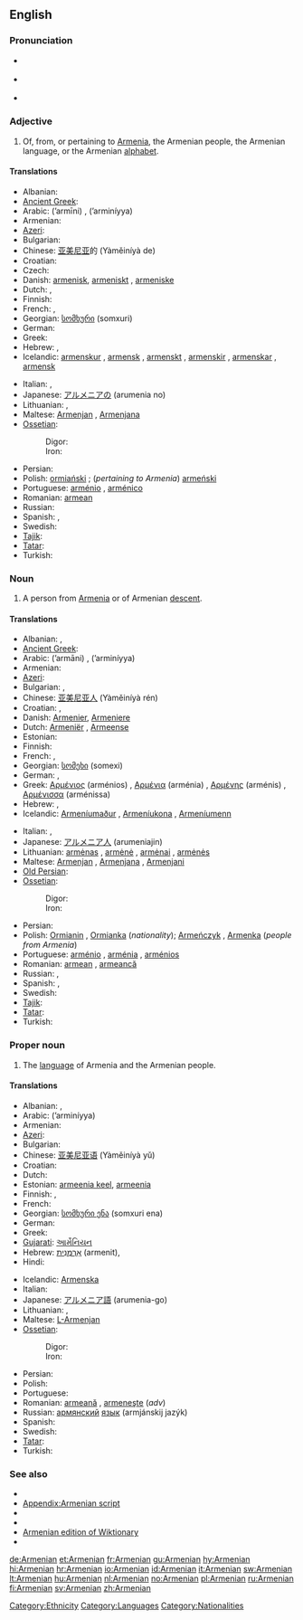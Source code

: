 {{interwiktionary|code=hy}}
==English==
{{wikipedia|mul=Armenia|Armenian}}

===Pronunciation===
* {{a|RP}} {{IPA|/ɑːˈmiːniən/}}
* {{a|US}} {{IPA|/ɑːrˈmiːniən/}}
* {{audio|en-us-Armenian.ogg|Audio (US)}}

===Adjective===
{{en-adj|-}}

# Of, from, or pertaining to [[Armenia]], the Armenian people, the Armenian language, or the Armenian [[alphabet]].

====Translations====
{{trans-top|of, from, or pertaining to Armenia, Armenians, the language or alphabet}}
* Albanian: {{t+|sq|armen|xs=Albanian}}
* [[Ancient Greek]]: {{tø|grc|Ἀρμένιος|m|tr=Armenios|sc=polytonic}}
* Arabic: {{Arab|[[ارميني]]}} (’armīni) {{m}}, {{Arab|[[ارمينية]]}} (’arminíyya) {{f}}
* Armenian: {{t+|hy|հայկական|tr=haykakan|sc=Armn|xs=Armenian}}
* [[Azeri]]: {{t|az|erməni|xs=Azeri}}
* Bulgarian: {{t+|bg|арменски|tr=arménski|sc=Cyrl}}
* Chinese: [[亚美尼亚]]的 (Yàměiníyà de)
* Croatian: {{t-|hr|armenski|alt=àrmēnskī}}
* Czech: {{t+|cs|arménský}}
* Danish: [[armenisk]], [[armeniskt]] {{n}}, [[armeniske]] {{p}}
* Dutch: {{t+|nl|Armeens}}, {{t+|nl|Armeense}}
* Finnish: {{t+|fi|armenialainen}}
* French: {{t+|fr|arménien|m}}, {{t+|fr|arménienne|f}}
* Georgian: [[სომხური]] (somxuri)
* German: {{t+|de|armenisch}}
* Greek: {{t+|el|αρμενικός|tr=armenikós|sc=Grek}}
* Hebrew: {{t|he|ארמני|m|tr=arméni|sc=Hebr}},  {{t|he|ארמנית|f|tr=arménit|sc=Hebr}}
* Icelandic: [[armenskur]] {{m}}, [[armensk]] {{f}}, [[armenskt]] {{n}}, [[armenskir]] {{m|p}}, [[armenskar]] {{f|p}}, [[armensk]] {{n|p}}
{{trans-mid}}
* Italian: {{t+|it|armeno|m}}, {{t+|it|armena|f}}
* Japanese: [[アルメニアの]] (arumenia no)
* Lithuanian: {{t+|lt|armėniškas|m|xs=Lithuanian}}, {{t+|lt|armėniška|f|xs=Lithuanian}}
* Maltese: [[Armenjan]] {{m}}, [[Armenjana]] {{f}}
* [[Ossetian]]:
*: Digor: {{tø|os|сомехаг|tr=somexag|sc=Cyrl|xs=Ossetian}}
*: Iron: {{tø|os|сомихаг|tr=somixag|sc=Cyrl|xs=Ossetian}}
* Persian: {{t-|fa|ارمنی|tr=Armani|sc=fa-Arab|xs=Persian}}
* Polish: [[ormiański]] {{m}}; (''pertaining to Armenia'') [[armeński]] {{m}}
* Portuguese: [[arménio]] {{m}}, [[arménico]] {{m}}
* Romanian: [[armean]] {{m}}
* Russian: {{t+|ru|армянский|tr=armjánskij|sc=Cyrl}}
* Spanish: {{t+|es|armenio|m}}, {{t-|es|armenia|f}}
* Swedish: {{t+|sv|armenisk}}
* [[Tajik]]: {{t-|tg|арманӣ|tr=armanī|sc=Cyrl|xs=Tajik}}
* [[Tatar]]: {{t|tt|әрмәни|sc=Cyrl}}
* Turkish: {{t+|tr|Ermeni}}
{{trans-bottom}}

===Noun===
{{en-noun}}

# A person from [[Armenia]] or of Armenian [[descent]].

====Translations====
{{trans-top|person}}
* Albanian: {{t+|sq|armen|m|xs=Albanian}}, {{t-|sq|armene|f|xs=Albanian}}
* [[Ancient Greek]]: {{tø|grc|Ἀρμένιος|m|tr=Armenios|sc=polytonic}}
* Arabic: {{Arab|[[ارميني]]}} (’armāni) {{m}}, {{Arab|[[ارمينية]]}} (’arminíyya) {{f}}
* Armenian: {{t+|hy|հայ|tr=hay|sc=Armn|xs=Armenian}}
* [[Azeri]]: {{t|az|erməni|xs=Azeri}}
* Bulgarian: {{t-|bg|арменец|m|tr=arménec’|sc=Cyrl}},  {{t-|bg|арменка|f|tr=arménka|sc=Cyrl}}
* Chinese: [[亚美尼亚人]] (Yàměiníyà rén)
* Croatian: {{t+|hr|Armenac|m|alt=Arménac}}, {{t-|hr|Armenka|f|alt=Àrmēnka}}
* Danish: [[Armenier]], [[Armeniere]] {{p}}
* Dutch: [[Armeniër]] {{m}}, [[Armeense]] {{f}}
* Estonian: {{t-|et|armeenlane}}
* Finnish: {{t+|fi|armenialainen}}
* French: {{t+|fr|Arménien|m}}, {{t+|fr|Arménienne|f}}
* Georgian: [[სომეხი]] (somexi)
* German: {{t+|de|Armenier|m}}, {{t+|de|Armenierin|f}}
* Greek: [[Αρμένιος]] (arménios) {{m}}, [[Αρμένια]] (arménia) {{f}}, [[Αρμένης]] (arménis) {{m}}, [[Αρμένισσα]] (arménissa) {{f}}
* Hebrew: {{t|he|ארמני|m|tr=arméni|sc=Hebr}},  {{t|he|ארמנית|f|tr=arménit|sc=Hebr}}
* Icelandic: [[Armeníumaður]] {{m}}, [[Armeníukona]] {{f}}, [[Armeníumenn]] {{p}}
{{trans-mid}}
* Italian: {{t+|it|armeno|m}}, {{t+|it|armena|f}}
* Japanese: [[アルメニア人]] (arumeniajin)
* Lithuanian: [[armėnas]] {{m}}, [[armėnė]] {{f}}, [[armėnai]] {{m|p}}, [[armėnės]] {{f|p}}
* Maltese: [[Armenjan]] {{m}}, [[Armenjana]] {{f}}, [[Armenjani]] {{p}}
* [[Old Persian]]: {{tø|peo|𐎠𐎼𐎷𐎡𐎴𐎹|tr=Arminiya|sc=Xpeo}}
* [[Ossetian]]:
*: Digor: {{tø|os|сомехаг|tr=somexag|sc=Cyrl|xs=Ossetian}}
*: Iron: {{tø|os|сомихаг|tr=somixag|sc=Cyrl|xs=Ossetian}}
* Persian: {{t-|fa|ارمنی|tr=Armani|sc=fa-Arab|xs=Persian}}
* Polish: [[Ormianin]] {{m}}, [[Ormianka]] (''nationality''); [[Armeńczyk]] {{m}}, [[Armenka]] {{f}} (''people from Armenia'')
* Portuguese: [[arménio]] {{m}}, [[arménia]] {{f}}, [[arménios]] {{p}}
* Romanian: [[armean]] {{m}}, [[armeancă]] {{f}}
* Russian: {{t+|ru|армянин|m|tr=armjanín|sc=Cyrl}}, {{t+|ru|армянка|f|tr=armjánka|sc=Cyrl}}
* Spanish: {{t+|es|armenio|m}}, {{t-|es|armenia|f}}
* Swedish: {{t+|sv|armenier}}
* [[Tajik]]: {{t-|tg|арманӣ|tr=armanī|sc=Cyrl|xs=Tajik}}
* [[Tatar]]: {{t|tt|әрмән|sc=Cyrl}}
* Turkish: {{t+|tr|Ermeni}}
{{trans-bottom}}

===Proper noun===
{{en-proper noun}}

# The [[language]] of Armenia and the Armenian people.

====Translations====
{{trans-top|language}}
* Albanian: {{t+|sq|armenisht|xs=Albanian}}, {{t+|sq|armenishte|xs=Albanian}}
* Arabic: {{Arab|[[ارمينية]]}} (’arminíyya) {{f}}
* Armenian: {{t+|hy|հայերեն|tr=hayeren|sc=Armn|xs=Armenian}}
* [[Azeri]]: {{t|az|erməni dili|xs=Azeri}}
* Bulgarian: {{t|bg|арменски език|m|tr=arménski ezík|sc=Cyrl}}
* Chinese: [[亚美尼亚语]] (Yàměiníyà yǔ)
* Croatian: {{t-|hr|armenski jezik|m|alt=àrmēnskī jèzik}}
* Dutch: {{t+|nl|Armeens|n}}
* Estonian: [[armeenia keel]], [[armeenia]]
* Finnish: {{t+|fi|armenian kieli}}, {{t+|fi|armenia}}
* French: {{t+|fr|arménien|m}}
* Georgian: [[სომხური ენა]] (somxuri ena)
* German: {{t+|de|Armenisch}}
* Greek: {{t+|el|αρμενικά|n|p|tr=armeniká|sc=Grek}}
* [[Gujarati]]: [[આર્મેનિયન]]
* Hebrew: [[ארמנית|אַרְמֶנִית]] (armenit),  {{t|he|ארמנית|f|tr=arménit|sc=Hebr}}
* Hindi: {{t+|hi|आर्मेनियन|sc=Deva|xs=Hindi}}
{{trans-mid}}
* Icelandic: [[Armenska]]
* Italian: {{t+|it|armeno|m}}
* Japanese: [[アルメニア語]] (arumenia-go)
* Lithuanian: {{t+|lt|armėnų|xs=Lithuanian}}, {{t+|lt|armėnų kalba|xs=Lithuanian}}
* Maltese: [[L-Armenjan]]
* [[Ossetian]]:
*: Digor: {{tø|os|сомехаг æвзаг|tr=somexag ævzag|sc=Cyrl|xs=Ossetian}}
*: Iron: {{tø|os|сомихаг æвзаг|tr=somixag ævzag|sc=Cyrl|xs=Ossetian}}
* Persian: {{t-|fa|ارمنی|tr=Armani|sc=fa-Arab|xs=Persian}}
* Polish: {{t+|pl|ormiański|m}}
* Portuguese: {{t+|pt|arménio|m}}
* Romanian: [[armeană]] {{f}}, [[armeneşte]] (''adv'')
* Russian: [[армянский]] [[язык]] (armjánskij jazýk) {{m}}
* Spanish: {{t+|es|armenio|m}}
* Swedish: {{t+|sv|armeniska}}
* [[Tatar]]: {{t|tt|әрмән теле|sc=Cyrl}}
* Turkish: {{t+|tr|Ermenice}}
{{trans-bottom}}

===See also===
{{interwiktionary|code=hy}}

* {{langcat}}
* [[Appendix:Armenian script]]
* {{pedialite|Armenian language}}
* {{pedialite|Armenian people}}
* [[:hy:|Armenian edition of Wiktionary]]
* {{ISO 639|link=Ethnologue|1code=hy|lang=Armenian|code=hye}}

{{anagrams:en/aaeimnnr}}
[[Category:Ethnicity]]
[[Category:Languages]]
[[Category:Nationalities]]

[[de:Armenian]]
[[et:Armenian]]
[[fr:Armenian]]
[[gu:Armenian]]
[[hy:Armenian]]
[[hi:Armenian]]
[[hr:Armenian]]
[[io:Armenian]]
[[id:Armenian]]
[[it:Armenian]]
[[sw:Armenian]]
[[lt:Armenian]]
[[hu:Armenian]]
[[nl:Armenian]]
[[no:Armenian]]
[[pl:Armenian]]
[[ru:Armenian]]
[[fi:Armenian]]
[[sv:Armenian]]
[[zh:Armenian]]